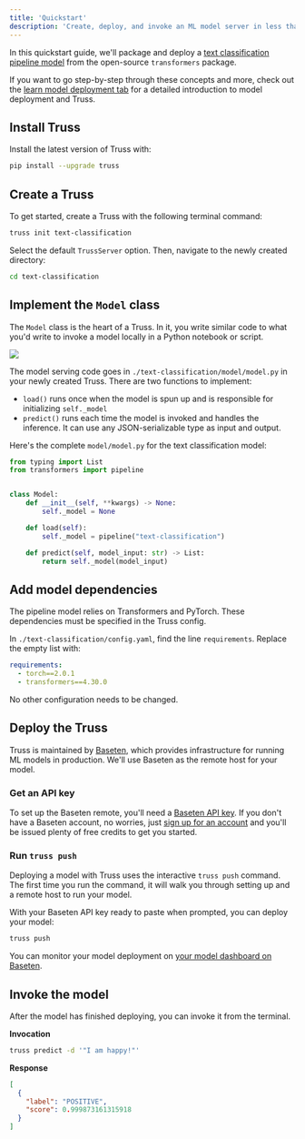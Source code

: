 ```yaml
---
title: 'Quickstart'
description: 'Create, deploy, and invoke an ML model server in less than 5 minutes'
---
```


In this quickstart guide, we'll package and deploy a [text classification pipeline model](https://huggingface.co/docs/transformers/main_classes/pipelines) from the open-source `transformers` package.

If you want to go step-by-step through these concepts and more, check out the [learn model deployment tab](/learn/intro) for a detailed introduction to model deployment and Truss.

## Install Truss

Install the latest version of Truss with:

```sh
pip install --upgrade truss
```

## Create a Truss

To get started, create a Truss with the following terminal command:

```sh
truss init text-classification
```

Select the default `TrussServer` option. Then, navigate to the newly created directory:

```sh
cd text-classification
```

## Implement the `Model` class

The `Model` class is the heart of a Truss. In it, you write similar code to what you'd write to invoke a model locally in a Python notebook or script.

<Frame caption="Placeholder image, will get a better one made">
  <img src="/images/notebook-to-model.png" />
</Frame>

The model serving code goes in `./text-classification/model/model.py` in your newly created Truss. There are two functions to implement:

* `load()` runs once when the model is spun up and is responsible for initializing `self._model`
* `predict()` runs each time the model is invoked and handles the inference. It can use any JSON-serializable type as input and output.

Here's the complete `model/model.py` for the text classification model:

```python model/model.py
from typing import List
from transformers import pipeline


class Model:
    def __init__(self, **kwargs) -> None:
        self._model = None

    def load(self):
        self._model = pipeline("text-classification")

    def predict(self, model_input: str) -> List:
        return self._model(model_input)
```

## Add model dependencies

The pipeline model relies on Transformers and PyTorch. These dependencies must be specified in the Truss config.

In `./text-classification/config.yaml`, find the line `requirements`. Replace the empty list with:

```yaml config.yaml
requirements:
  - torch==2.0.1
  - transformers==4.30.0
```

No other configuration needs to be changed.

## Deploy the Truss

Truss is maintained by [Baseten](https://baseten.co), which provides infrastructure for running ML models in production. We'll use Baseten as the remote host for your model.

### Get an API key

To set up the Baseten remote, you'll need a [Baseten API key](https://app.baseten.co/settings/account/api_keys). If you don't have a Baseten account, no worries, just [sign up for an account](https://app.baseten.co/signup/) and you'll be issued plenty of free credits to get you started.

### Run `truss push`

Deploying a model with Truss uses the interactive `truss push` command. The first time you run the command, it will walk you through setting up and a remote host to run your model.

With your Baseten API key ready to paste when prompted, you can deploy your model:

```sh
truss push
```

You can monitor your model deployment on [your model dashboard on Baseten](https://app.baseten.co/models/).

## Invoke the model

After the model has finished deploying, you can invoke it from the terminal.

**Invocation**

```sh
truss predict -d '"I am happy!"'
```

**Response**

```json
[
  {
    "label": "POSITIVE",
    "score": 0.999873161315918
  }
]
```

